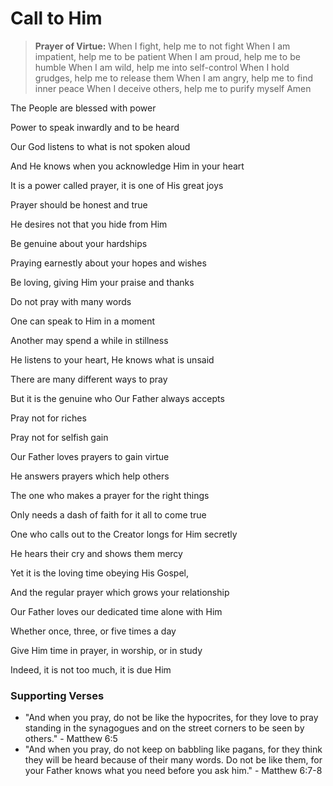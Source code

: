 # Call to Him

> **Prayer of Virtue:**
> When I fight, help me to not fight
> When I am impatient, help me to be patient
> When I am proud, help me to be humble
> When I am wild, help me into self-control
> When I hold grudges, help me to release them
> When I am angry, help me to find inner peace
> When I deceive others, help me to purify myself
> Amen

The People are blessed with power

Power to speak inwardly and to be heard

Our God listens to what is not spoken aloud

And He knows when you acknowledge Him in your heart

It is a power called prayer, it is one of His great joys

Prayer should be honest and true

He desires not that you hide from Him

Be genuine about your hardships

Praying earnestly about your hopes and wishes

Be loving, giving Him your praise and thanks

Do not pray with many words

One can speak to Him in a moment

Another may spend a while in stillness

He listens to your heart, He knows what is unsaid

There are many different ways to pray

But it is the genuine who Our Father always accepts

Pray not for riches

Pray not for selfish gain

Our Father loves prayers to gain virtue

He answers prayers which help others

The one who makes a prayer for the right things

Only needs a dash of faith for it all to come true

One who calls out to the Creator longs for Him secretly

He hears their cry and shows them mercy

Yet it is the loving time obeying His Gospel,

And the regular prayer which grows your relationship

Our Father loves our dedicated time alone with Him

Whether once, three, or five times a day

Give Him time in prayer, in worship, or in study

Indeed, it is not too much, it is due Him

### Supporting Verses

- "And when you pray, do not be like the hypocrites, for they love to pray standing in the synagogues and on the street corners to be seen by others." - Matthew 6:5
- "And when you pray, do not keep on babbling like pagans, for they think they will be heard because of their many words. Do not be like them, for your Father knows what you need before you ask him." - Matthew 6:7-8
